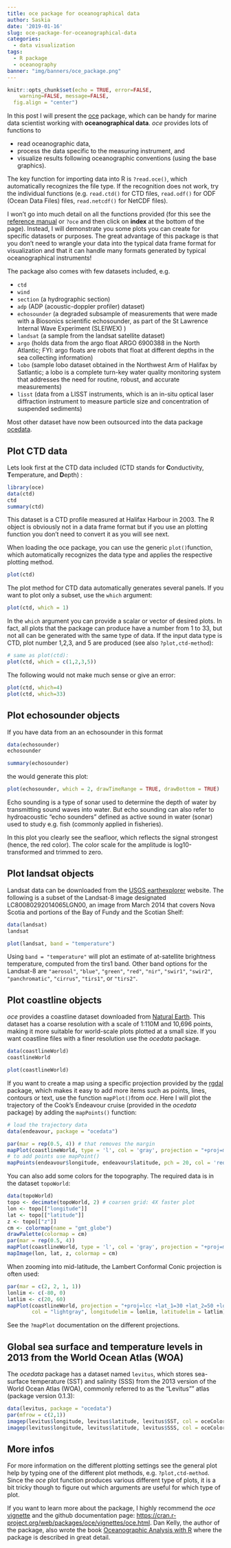 ```yaml
---
title: oce package for oceanographical data
author: Saskia
date: '2019-01-16'
slug: oce-package-for-oceanographical-data
categories:
  - data visualization
tags:
  - R package
  - oceanography
banner: "img/banners/oce_package.png"  
---
```


```r
knitr::opts_chunk$set(echo = TRUE, error=FALSE, 
	warning=FALSE, message=FALSE,
  fig.align = "center")
```

In this post I will present the [oce](https://cran.r-project.org/package=oce) package, which can be handy for marine data scientist working with **oceanographical data**. *oce* provides lots of functions to

- read oceanographic data,
- process the data specific to the measuring instrument, and 
- visualize results following oceanographic conventions (using the base graphics).

The key function for importing data into R is `?read.oce()`, which automatically recognizes the file type. If the recognition does not work, try the individual functions (e.g. `read.ctd()` for CTD files, `read.odf()` for ODF (Ocean Data Files) files, `read.netcdf()` for NetCDF files).

I won't go into much detail on all the functions provided (for this see the [reference manual](https://cran.r-project.org/web/packages/oce/oce.pdf) or `?oce` and then click on **index** at the bottom of the page). Instead, I will demonstrate you some plots you can create for specific datasets or purposes. The great advantage of this package is that you don't need to wrangle your data into the typical data frame format for visualization and that it can handle many formats generated by typical oceanographical instruments!

The package also comes with few datasets included, e.g.

- `ctd`
- `wind`
- `section` (a hydrographic section)
- `adp` (ADP (acoustic-doppler profiler) dataset)
- `echosounder` (a degraded subsample of measurements that were made with a Biosonics scientific echosounder, as part of the St Lawrence Internal Wave Experiment (SLEIWEX) )
- `landsat` (a sample from the landsat satellite dataset)
- `argo` (holds data from the argo float ARGO 6900388 in the North Atlantic; FYI: argo floats are robots that float at different depths in the sea collecting information)
- `lobo` (sample lobo dataset obtained in the Northwest Arm of Halifax by Satlantic; a lobo is a complete turn-key water quality monitoring system that addresses the need for routine, robust, and accurate measurements)
- `lisst` (data from a LISST instruments, which is an in-situ optical laser diffraction instrument to measure particle size and concentration of suspended sediments)

Most other dataset have now been outsourced into the data package [ocedata](https://cran.r-project.org/package=ocedata).
 
## Plot CTD data

Lets look first at the CTD data included (CTD stands for **C**onductivity, **T**emperature, and **D**epth) :
```r
library(oce)
data(ctd)
ctd
summary(ctd)
```
This dataset is a CTD profile measured at Halifax Harbour in 2003. The R object is obviously not in a data frame format but if you use an  plotting function you don't need to convert it as you will see next.

When loading the oce package, you can use the generic `plot()`function, which automatically recognizes the data type and applies the respective plotting method. 
```r
plot(ctd)
```

The plot method for CTD data automatically generates several panels. If you want to plot only a subset, use the `which` argument:

```r
plot(ctd, which = 1)
```

In the `which` argument you can provide a scalar or vector of desired plots. In fact, all plots that the package can produce have a number from 1 to 33, but not all can be generated with the same type of data. If the input data type is CTD, plot number 1,2,3, and 5 are produced (see also `?plot,ctd-method`):

```r
# same as plot(ctd):
plot(ctd, which = c(1,2,3,5))
```

The following would not make much sense or give an error:
```r
plot(ctd, which=4)
plot(ctd, which=33)
```


## Plot echosounder objects

If you have data from an an echosounder in this format
```r
data(echosounder)
echosounder
```

```r
summary(echosounder)
```


the  would generate this plot:
```r
plot(echosounder, which = 2, drawTimeRange = TRUE, drawBottom = TRUE)
```

Echo sounding is a type of sonar used to determine the depth of water by transmitting sound waves into water. But echo sounding can also refer to hydroacoustic "echo sounders" defined as active sound in water (sonar) used to study e.g. fish (commonly applied in fisheries).

In this plot you clearly see the seafloor, which reflects the signal strongest (hence, the red color). The color scale for the amplitude is log10-transformed and trimmed to zero.

## Plot landsat objects

Landsat data can be downloaded from the [USGS earthexplorer](https://earthexplorer.usgs.gov/) website. The following is a subset of the Landsat-8 image designated LC80080292014065LGN00, an image from March 2014 that covers Nova Scotia and portions of the Bay of Fundy and the Scotian Shelf:

```r
data(landsat)
landsat
```

```r
plot(landsat, band = "temperature")
```

Using `band = "temperature"` will plot an estimate of at-satellite brightness temperature, computed from the tirs1 band. Other band options for the Landsat-8 are `"aerosol"`, `"blue"`, `"green"`, `"red"`, `"nir"`, `"swir1"`, `"swir2"`, `"panchromatic"`, `"cirrus"`, `"tirs1"`, or `"tirs2"`.


## Plot coastline objects

*oce* provides a coastline dataset downloaded from [Natural Earth](http://www.naturalearthdata.com). This dataset has a coarse resolution with a scale of 1:110M and 10,696 points, making it more suitable for world-scale plots plotted at a small size. If you want coastline files with a finer resolution use the *ocedata* package.
```r
data(coastlineWorld)
coastlineWorld
```

```r
plot(coastlineWorld)
```


If you want to create a map using a specific projection provided by the [rgdal]() package, which makes it easy to add more items such as points, lines, contours or text, use the function `mapPlot()`from *oce*. Here I will plot the trajectory of the Cook's Endeavour cruise (provided in the *ocedata* package) by adding the `mapPoints()` function:

```r
# load the trajectory data 
data(endeavour, package = "ocedata")

par(mar = rep(0.5, 4)) # that removes the margin
mapPlot(coastlineWorld, type = 'l', col = 'gray', projection = "+proj=moll")
# to add points use mapPoint()
mapPoints(endeavour$longitude, endeavour$latitude, pch = 20, col = 'red')
```

You can also add some colors for the topography. The required data is in the dataset `topoWorld`:

```r
data(topoWorld)
topo <- decimate(topoWorld, 2) # coarsen grid: 4X faster plot
lon <- topo[["longitude"]]
lat <- topo[["latitude"]]
z <- topo[["z"]]
cm <- colormap(name = "gmt_globe")
drawPalette(colormap = cm)
par(mar = rep(0.5, 4)) 
mapPlot(coastlineWorld, type = 'l', col = 'gray', projection = "+proj=moll", grid = FALSE)
mapImage(lon, lat, z, colormap = cm)
```

When zooming into mid-latitude, the Lambert Conformal Conic projection is often used:
```r
par(mar = c(2, 2, 1, 1))
lonlim <- c(-80, 0)
latlim <- c(20, 60)
mapPlot(coastlineWorld, projection = "+proj=lcc +lat_1=30 +lat_2=50 +lon_0=-40",
        col = "lightgray", longitudelim = lonlim, latitudelim = latlim)
```

See the `?mapPlot` documentation on the different projections.


## Global sea surface and temperature levels in 2013 from the World Ocean Atlas (WOA)

The *ocedata* package has a dataset named `levitus`, which stores sea-surface temperature (SST) and salinity (SSS) from the 2013 version of the World Ocean Atlas (WOA), commonly referred to as the "Levitus"" atlas (package version 0.1.3):

```r
data(levitus, package = "ocedata")
par(mfrow = c(2,1))
imagep(levitus$longitude, levitus$latitude, levitus$SST, col = oceColorsJet, zlim = c(-2, 30))
imagep(levitus$longitude, levitus$latitude, levitus$SSS, col = oceColorsJet, zlim = c(20, 40))
```


## More infos

For more information on the different plotting settings see the general plot help by typing one of the different plot methods, e.g. `?plot,ctd-method`. Since the *oce* plot function produces various different type of plots, it is a bit tricky though to figure out which arguments are useful for which type of plot.

If you want to learn more about the package, I highly recommend the *oce* [vignette](https://cran.r-project.org/web/packages/oce/vignettes/oce.html) and the github documentation page: [https://cran.r-project.org/web/packages/oce/vignettes/oce.html](https://cran.r-project.org/web/packages/oce/vignettes/oce.html). Dan Kelly, the author of the package, also wrote the book [Oceanographic Analysis with R](https://www.springer.com/us/book/9781493988426) where the package is described in great detail.
